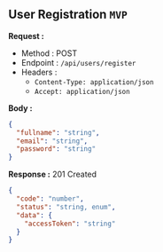 
## User Registration `MVP`

**Request :**

- Method : <Badge method="POST">POST</Badge>
- Endpoint : `/api/users/register`
- Headers :
  - `Content-Type: application/json`
  - `Accept: application/json`

**Body :**

```json
{
  "fullname": "string",
  "email": "string",
  "password": "string"
}
```

**Response :** <Badge outline variant="success">201 Created</Badge>

```json
{
  "code": "number",
  "status": "string, enum",
  "data": {
    "accessToken": "string"
  }
}
```
